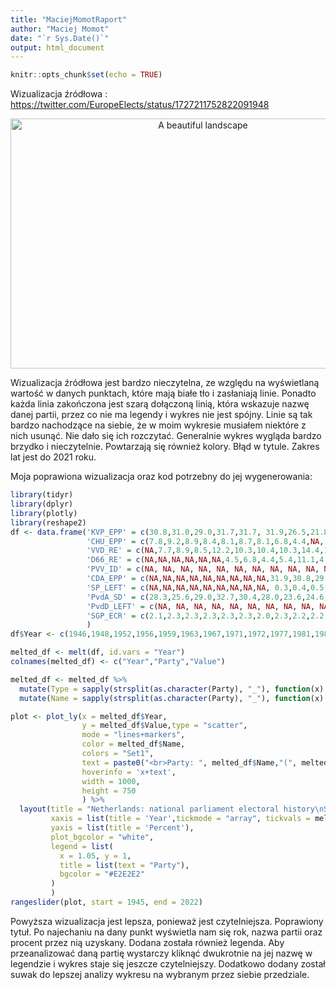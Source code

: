 ---
title: "MaciejMomotRaport"
author: "Maciej Momot"
date: "`r Sys.Date()`"
output: html_document
---

```{r setup, include=FALSE}
knitr::opts_chunk$set(echo = TRUE)
```

Wizualizacja źródłowa : <https://twitter.com/EuropeElects/status/1727211752822091948>

::: {style="text-align: center;"}
```{=html}
<img src="C:\Users\macie\Desktop\STUDIA\SEMESTR3\Techniki Wizualizacji Danych\Prace Domowe\Praca Domowa plotly Poprawianie Wykresu\wykresZrodlowy.jpg" alt="A beautiful landscape"         
  width="600" height="400">
```
:::

Wizualizacja źródłowa jest bardzo nieczytelna, ze względu na wyświetlaną wartość w danych punktach, które mają białe tło i zasłaniają linie. Ponadto każda linia zakończona jest szarą dołączoną linią, która wskazuje nazwę danej partii, przez co nie ma legendy i wykres nie jest spójny. Linie są tak bardzo nachodzące na siebie, że w moim wykresie musiałem niektóre z nich usunąć. Nie dało się ich rozczytać. Generalnie wykres wygląda bardzo brzydko i nieczytelnie. Powtarzają się również kolory. Błąd w tytule. Zakres lat jest do 2021 roku.

Moja poprawiona wizualizacja oraz kod potrzebny do jej wygenerowania:

```{r message=FALSE, warning=FALSE}
library(tidyr)
library(dplyr)
library(plotly)
library(reshape2)
df <- data.frame('KVP_EPP' = c(30.8,31.0,29.0,31.7,31.7, 31.9,26.5,21.8,17.7, NA, NA, NA, NA, NA, NA, NA, NA, NA, NA, NA, NA, NA, NA),
                 'CHU_EPP' = c(7.8,9.2,8.9,8.4,8.1,8.7,8.1,6.8,4.4,NA, NA, NA, NA, NA, NA, NA, NA, NA, NA, NA, NA, NA, NA),
                 'VVD_RE' = c(NA,7.7,8.9,8.5,12.2,10.3,10.4,10.3,14.4,17.9,17.3,23.1,17.4,14.5,20.0,24.7,15.5,17.9,14.7,19.6,26.6,21.3,21.9),
                 'D66_RE' = c(NA,NA,NA,NA,NA,NA,4.5,6.8,4.4,5.4,11.1,4.3,6.1,7.9,15.5,9.0,5.0,4.0,2.0,6.7,8.0,12.2,15.0),
                 'PVV_ID' = c(NA, NA, NA, NA, NA, NA, NA, NA, NA, NA, NA, NA, NA, NA, NA,NA,NA,NA,5.9,15.4,10.0,13.0,10.9),
                 'CDA_EPP' = c(NA,NA,NA,NA,NA,NA,NA,NA,NA,31.9,30.8,29.5,34.6,35.3,22.2,18.3,27.9,28.6,26.5,13.6,8.0,12.0,9.5),
                 'SP_LEFT' = c(NA,NA,NA,NA,NA,NA,NA,NA,NA, 0.3,0.4,0.5,0.45,0.4,1.3,3.5,5.9,6.3,16.6,9.8,9.7,9.1,6.0),
                 'PvdA_SD' = c(28.3,25.6,29.0,32.7,30.4,28.0,23.6,24.6,27.3,33.8,28.3,30.4,33.3,31.9,24.0,29.0,15.1,27.2,21.2,19.6,24.8,5.7,5.7),
                 'PvdD_LEFT' = c(NA, NA, NA, NA, NA, NA, NA, NA, NA, NA, NA, NA, NA, NA, NA,NA,NA,0.5,2.0,1.3,1.9,3.4,3.8),
                 'SGP_ECR' = c(2.1,2.3,2.3,2.3,2.3,2.3,2.0,2.3,2.2,2.2,2.2,2.1,2.0,1.9,1.8,1.8,1.8,1.8,1.8,1.8,1.9,2.1,2.1)
                 )
df$Year <- c(1946,1948,1952,1956,1959,1963,1967,1971,1972,1977,1981,1982,1986,1989,1994,1998,2002,2003,2006,2010,2012,2017,2021)

melted_df <- melt(df, id.vars = "Year")
colnames(melted_df) <- c("Year","Party","Value")

melted_df <- melted_df %>%
  mutate(Type = sapply(strsplit(as.character(Party), "_"), function(x) x[2])) %>% 
  mutate(Name = sapply(strsplit(as.character(Party), "_"), function(x) x[1]))

plot <- plot_ly(x = melted_df$Year, 
                y = melted_df$Value,type = "scatter", 
                mode = "lines+markers", 
                color = melted_df$Name, 
                colors = "Set1",
                text = paste0("<br>Party: ", melted_df$Name,"(", melted_df$Type,")", "<br>Value: ", melted_df$Value, "%"),
                hoverinfo = 'x+text',
                width = 1000,
                height = 750
                ) %>% 
  layout(title = "Netherlands: national parliament electoral history\nSelected relevant lists and parties 1946 - 2021",
         xaxis = list(title = 'Year',tickmode = "array", tickvals = melted_df$Year, ticktext = melted_df$Year), 
         yaxis = list(title = 'Percent'), 
         plot_bgcolor = "white",
         legend = list(
           x = 1.05, y = 1, 
           title = list(text = "Party"), 
           bgcolor = "#E2E2E2"
         )
         )
rangeslider(plot, start = 1945, end = 2022)

```
Powyższa wizualizacja jest lepsza, ponieważ jest czytelniejsza. Poprawiony tytuł. Po najechaniu na dany punkt wyświetla nam się rok, nazwa partii oraz procent przez nią uzyskany. Dodana została również legenda. Aby przeanalizować daną partię wystarczy kliknąć dwukrotnie na jej nazwę w legendzie i wykres staje się jeszcze czytelniejszy. Dodatkowo dodany został suwak do lepszej analizy wykresu na wybranym przez siebie przedziale.